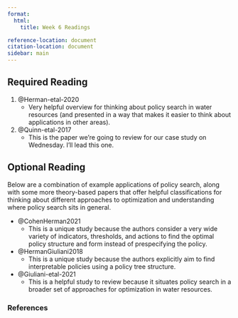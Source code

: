 ```yaml
---
format:
  html:
    title: Week 6 Readings

reference-location: document
citation-location: document
sidebar: main
---
```


## Required Reading

1. @Herman-etal-2020
    - Very helpful overview for thinking about policy search in water resources (and presented in a way that makes it easier to think about applications in other areas). 
2. @Quinn-etal-2017
    - This is the paper we're going to review for our case study on Wednesday. I'll lead this one. 

## Optional Reading

Below are a combination of example applications of policy search, along with some more theory-based papers that offer helpful classifications for thinking about different approaches to optimization and understanding where policy search sits in general. 

- @CohenHerman2021
    - This is a unique study because the authors consider a very wide variety of indicators, thresholds, and actions to find the optimal policy structure and form instead of prespecifying the policy. 
- @HermanGiuliani2018
    - This is a unique study because the authors explicitly aim to find interpretable policies using a policy tree structure. 
- @Giuliani-etal-2021
    - This is a helpful study to review because it situates policy search in a broader set of approaches for optimization in water resources. 

### References
::: {#refs}
:::